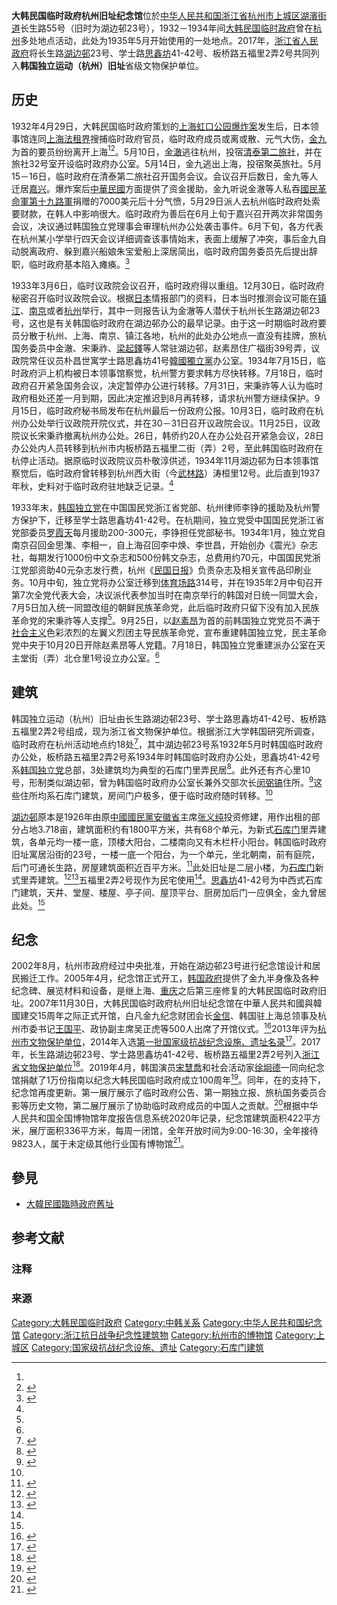 {{Infobox museum
| name               = 大韩民国临时政府杭州旧址纪念馆
| image              = Lakeside Building Cluster 01 2013-12.JPG
| image_size         = 
| image_upright      = 
| alt                = 
| caption            = 
| map_type           = Hangzhou
| map_relief         = 
| map_size           = 
| map_caption        = 
| coordinates        = {{coord|30.257017714992767|120.16120265021306}}
| former_name        = <!-- or |former_names= -->
| established        = {{start date|2007|11|30|df=y}}
| dissolved          = <!-- {{end date|YYYY|MM|DD|df=y}} -->
| location           ={{PRC}}[[浙江省|浙江省]][[杭州市|杭州市]][[上城区|上城区]][[湖滨街道_(杭州市)|湖濱街道]]长生路55号 
| type               =其他行业国有博物馆 
| visitors           =9823 
| founder            = 
| executive_director = 
| leader_type        = 
| leader             = 
| director           = 
| president          = 
| ceo                = 
| chairperson        = 
| architect          = 
| owner              = 
| publictransit      =杭州地铁1号线[[龙翔桥站|龙翔桥站]] 
|馆长=吕旦|network=}}
{{文物保护单位
| 级别 = 省
| 省区市 = 浙江省
| 名称 = 韩国独立运动（杭州）旧址
| 图片 = 
| 编号 = 7-227
| 分类 = 近现代重要史迹及代表性建筑
| 时代 = 民国
| 所在 = [[杭州市|杭州市]][[上城区|上城区]][[湖滨街道_(杭州市)|湖濱街道]]长生路[[湖边邨|湖边邨]]23号、学士路[[思鑫坊|思鑫坊]]41-42号、板桥路五福里2弄2号
| 登录 = 2017年1月13日
}}
{{Infobox Korean name
|hangul = 대한민국 임시정부 항저우 구지 기념관
|hanja = 大韓民國臨時政府항저우舊址紀念館
|rr = Daehanminguk Imsijeongbu Hangjeou Guji Ginyeomgwan
|mr = Taehanmin'guk Imshijŏngbu Hangjŏu Kuji Kinyŏmgwan
|hangul1 = 대한민국 임시정부 항주 유적지 기념관
|hanja1 = 大韓民國臨時政府杭州遺蹟地紀念館
|rr1 = Daehanminguk Imsijeongbu Hangju Yujeokji Ginyeomgwan
|mr1 = Taehanmin'guk Imshijŏngbu Hangju Yujŏkji Kinyŏmgwan
}}
'''大韩民国临时政府杭州旧址纪念馆'''{{NoteTag|对外使用两种韩文名称，分别为{{lang|ko|대한민국 임시정부 항저우 구지 기념관}}和{{lang|ko|대한민국 임시정부 항주 유적지 기념관}}，韩联社使用过前者<ref>{{Cite news|url=https://www.yna.co.kr/view/AKR20180809046000051|script-title=ko:부산 고교생들 임시정부 중국내 유적지 탐방 대장정|author=이종민|publisher=韓國聯合通訊社|date=2018-08-09|language=ko|accessdate=2021-07-14|archive-date=2021-07-14|archive-url=https://web.archive.org/web/20210714131612/https://www.yna.co.kr/view/AKR20180809046000051|dead-url=no}}</ref>，韩国驻沪领事馆使用后者<ref>{{Cite web|script-title=ko:(12.17) 대한민국 임시정부 항주 유적지 기념관 재개관식|url=https://overseas.mofa.go.kr/cn-shanghai-ko/brd/m_486/view.do?seq=1345134&srchFr=&amp%3BsrchTo=&amp%3BsrchWord=&amp%3BsrchTp=&amp%3Bmulti_itm_seq=0&amp%3Bitm_seq_1=0&amp%3Bitm_seq_2=0&amp%3Bcompany_cd=&amp%3Bcompany_nm=|author=주상하이총영사관|date=2019-12-17|publisher=주 상하이 대한민국 총영사관|language=ko|access-date=2021-07-14|archive-date=2021-07-14|archive-url=https://web.archive.org/web/20210714102751/https://overseas.mofa.go.kr/cn-shanghai-ko/brd/m_486/view.do?seq=1345134&srchFr=&amp%3BsrchTo=&amp%3BsrchWord=&amp%3BsrchTp=&amp%3Bmulti_itm_seq=0&amp%3Bitm_seq_1=0&amp%3Bitm_seq_2=0&amp%3Bcompany_cd=&amp%3Bcompany_nm=|dead-url=no}}</ref>。}}位於[[中华人民共和国|中华人民共和国]][[浙江省|浙江省]][[杭州市|杭州市]][[上城区|上城区]][[湖滨街道_(杭州市)|湖濱街道]]长生路55号（旧时为湖边邨23号），1932－1934年间[[大韩民国临时政府|大韩民国临时政府]]曾在[[杭县|杭州]]多处地点活动，此处为1935年5月开始使用的一处地点。2017年，[[浙江省人民政府|浙江省人民政府]]将长生路[[湖边邨|湖边邨]]23号、学士路[[思鑫坊|思鑫坊]]41-42号、板桥路五福里2弄2号共同列入'''韩国独立运动（杭州）旧址'''省级文物保护单位。

== 历史 ==
1932年4月29日，大韩民国临时政府策划的[[上海市_(中華民國)|上海]][[虹口公园爆炸案|虹口公园爆炸案]]发生后，日本领事馆连同[[上海法租界|上海法租界]]搜捕临时政府官员，临时政府成员或离或散、元气大伤，[[金九|金九]]为首的要员纷纷离开上海<ref name=":0" /><ref name=":3">{{Cite book|edition=1|chapter=三、临时政府在重庆|url=https://www.worldcat.org/oclc/30149124|publisher=上海人民出版社|location=上海|isbn=7-208-01538-4|oclc=30149124|title=大韩民国临时政府在中国|year=1992|last=沐涛|last2=孙科志}}</ref>{{Rp|95}}。5月10日，[[金澈|金澈]]逃往杭州，投宿[[清泰第二旅馆旧址|清泰第二旅社]]，并在旅社32号室开设临时政府办公室。5月14日，金九逃出上海，投宿聚英旅社。5月15－16日，临时政府在清泰第二旅社召开国务会议。会议召开后数日，金九等人迁居[[嘉兴县|嘉兴]]。爆炸案后[[中華民國大陸時期|中華民國]]方面提供了资金援助，金九听说金澈等人私吞[[國民革命軍第十九路軍|國民革命軍第十九路軍]]捐赠的7000美元后十分气愤，5月29日派人去杭州临时政府处索要财款，在韩人中影响很大。临时政府为善后在6月上旬于嘉兴召开两次非常国务会议，决议通过韩国独立党理事会审理杭州办公处袭击事件。6月下旬，各方代表在杭州某小学举行四天会议详细调查该事情始末，表面上缓解了冲突，事后金九自动脱离政府、躲到嘉兴船娘朱宝爱船上深居简出，临时政府国务委员先后提出辞职，临时政府基本陷入瘫痪。<ref name=":02">{{Cite journal|title=大韩民国临时政府沪杭活动旧址考述——兼述韩国独立党杭州活动旧址|author=崔凤春|url=http://www.cqvip.com/QK/83492X/201902/7002393927.html|journal=当代韩国|issue=2|year=2019|page=30-42}}</ref>

1933年3月6日，临时议政院会议召开，临时政府得以重组。12月30日，临时政府秘密召开临时议政院会议。根据[[大日本帝国|日本]]情报部门的资料，日本当时推测会议可能在[[镇江县|镇江]]、[[南京市_(中華民國)|南京]]或者[[杭州市|杭州]]举行，其中一则报告认为金澈等人潜伏于杭州长生路湖边邨23号，这也是有关韩国临时政府在湖边邨办公的最早记录。由于这一时期临时政府要员分散于杭州、上海、南京、镇江各地，杭州的此处办公地点一直没有挂牌，旅杭国务委员中金澈、宋秉祚、[[梁起鐸|梁起鐸]]等人常驻湖边邨，赵素昂住广福街39号弄，议政院常任议员朴昌世寓学士路思鑫坊41号[[韓國獨立黨|韓國獨立黨]]办公室。1934年7月15日，临时政府沪上机构被日本领事馆察觉，杭州警方要求韩方尽快转移。7月18日，临时政府召开紧急国务会议，决定暂停办公进行转移。7月31日，宋秉祚等人认为临时政府租处还差一月到期，因此决定推迟到8月再转移，请求杭州警方继续保护。9月15日，临时政府秘书局发布在杭州最后一份政府公报。10月3日，临时政府在杭州办公处举行议政院开院仪式，并在30－31日召开议政院会议。11月25日，议政院议长宋秉祚撤离杭州办公处。26日，韩侨约20人在办公处召开紧急会议，28日办公处内人员转移到杭州市内板桥路五福里二街（弄）2号，至此韩国临时政府在杭停止活动。据原临时议政院议员朴敬淳供述，1934年11月湖边邨为日本领事馆察觉后，临时政府曾转移到杭州西大街（今[[武林路|武林路]]）涛桓里12号。此后直到1937年秋，史料对于临时政府驻地缺乏记录。<ref name=":02" />

1933年末，[[韓國獨立黨|韩国独立党]]在中国国民党浙江省党部、杭州律师李铮的援助及杭州警方保护下，迁移至学士路思鑫坊41-42号。在杭期间，独立党受中国国民党浙江省党部委员[[罗霞天|罗霞天]]每月援助200-300元，李铮担任党部秘书。1934年1月，独立党自南京召回金思潗、李相一，自上海召回李中焕、李世昌，开始创办《震光》杂志社，每期发行1000份中文杂志和500份韩文杂志，总费用约70元，中国国民党浙江党部资助40元杂志发行费，杭州《[[杭州民国日报|民国日报]]》负责杂志及相关宣传品印刷业务。10月中旬，独立党将办公室迁移到[[体育场路_(杭州)|体育场路]]314号，并在1935年2月中旬召开第7次全党代表大会，决议派代表参加当时在南京举行的韩国对日统一同盟大会，7月5日加入统一同盟改组的朝鲜民族革命党，此后临时政府只留下没有加入民族革命党的宋秉祚等人支撑<ref name=":3" />{{Rp|96}}。9月25日，以[[赵素昂|赵素昂]]为首的前韩国独立党党员不满于[[社会主义|社会主义]]色彩浓烈的左翼义烈团主导民族革命党，宣布重建韩国独立党，民主革命党中央于10月20日开除赵素昂等人党籍。7月18日，韩国独立党重建派办公室在天主堂街（弄）北仓里1号设立办公室。<ref name=":02" />

== 建筑 ==
{{See also|湖边邨|思鑫坊}}韩国独立运动（杭州）旧址由长生路湖边邨23号、学士路思鑫坊41-42号、板桥路五福里2弄2号组成，现为浙江省文物保护单位。根据浙江大学韩国研究所调查，临时政府在杭州活动地点约18处<ref name=":0">{{Cite news|url=https://zjnews.zjol.com.cn/zjnews/hznews/201705/t20170515_3898205.shtml|title=85年前的今天 韩国国务会议为什么在杭州召开|author=李鹏|work=浙江在线|publisher=浙江日报报业集团|date=2017-05-15|accessdate=2021-07-14|archive-date=2021-07-14|archive-url=https://web.archive.org/web/20210714175401/https://zjnews.zjol.com.cn/zjnews/hznews/201705/t20170515_3898205.shtml|dead-url=no}}</ref>，其中湖边邨23号系1932年5月时韩国临时政府办公处，板桥路五福里2弄2号系1934年时韩国临时政府办公处，思鑫坊41-42号系[[韓國獨立黨|韩国独立党]]总部，3处建筑均为典型的石库门里弄民居<ref>{{Cite web|title=韩国独立运动（杭州）旧址|url=http://www.hangchow.org/index.php/base/news_show/cid/8256|author=杭州京杭大运河博物馆微信公众号|date=2021-06-03|access-date=2021-07-14|archive-date=2021-07-14|archive-url=https://web.archive.org/web/20210714105416/http://www.hangchow.org/index.php/base/news_show/cid/8256|dead-url=no}}</ref>。此外还有齐心里10号，形制类似湖边邨，曾为韩国临时政府办公室长兼外交部次长[[闵弼镐|闵弼镐]]住所。<ref name=":2">{{Cite web|title=在杭州的韩国临时政府遗址|url=http://www.hangchow.org/index.php/base/news_show/cid/1390|author=仲向平|date=2017-04-13|publisher=杭州文史研究会|access-date=2021-07-14|archive-date=2021-07-14|archive-url=https://web.archive.org/web/20210714121023/http://www.hangchow.org/index.php/base/news_show/cid/1390|dead-url=no}}</ref>这些住所均系石库门建筑，房间门户极多，便于临时政府随时转移。<ref name=":0" />

[[湖边邨|湖边邨]]原本是1926年由原[[中國國民黨|中國國民黨]][[安徽省_(中華民國)|安徽省]]主席[[张义纯|张义纯]]投资修建，用作出租的部分占地3.718亩，建筑面积约有1800平方米，共有68个单元，为新式[[石库门|石库门]]里弄建筑，各单元均一楼一底，顶楼大阳台，二楼南向又有木栏杆小阳台。韩国临时政府旧址寓居沿街的23号，一楼一底一个阳台，为一个单元，坐北朝南，前有庭院，后门可通长生路，房屋建筑面积近百平方米。<ref>{{Cite book|title=民国杭州历史遗存|publisher=杭州出版社|year=2011|isbn=9787807585015|location=杭州|editor-last=宋涛|chapter=大韩民国临时政府杭州旧址|chapterurl=http://www.hangchow.org/index.php/base/news_show/cid/4896|access-date=2021-07-13|archive-date=2021-07-16|archive-url=https://web.archive.org/web/20210716141015/http://www.hangchow.org/index.php/base/news_show/cid/4896|dead-url=no}}</ref>此处旧址是二层小楼，为[[石库门|石库门]]新式里弄建筑。<ref name="hzfc">{{cite web|url=http://www.hzfc.gov.cn/lb/lsdd/hubian/lsdd_jz_18_xiangxi_2.html|title=湖边邨历史沿革|work=杭州市住保房管网|access-date=2016-12-06|archive-url=https://web.archive.org/web/20180930084220/http://www.hzfc.gov.cn/lb/lsdd/hubian/lsdd_jz_18_xiangxi_2.html|archive-date=2018-09-30|dead-url=yes}}</ref><ref name="chinanews">{{cite web|url=http://www.chinanews.com/sh/2014/09-02/6555951.shtml|title=韩国临时政府旧址：闹市中留存中韩并肩抗日史|date=2014-09-02|work=中国新闻网|access-date=2016-12-06|archive-date=2020-08-06|archive-url=https://web.archive.org/web/20200806215119/http://www.chinanews.com/sh/2014/09-02/6555951.shtml|dead-url=no}}</ref>五福里2弄2号现作为民宅使用<ref name=":1" />。[[思鑫坊|思鑫坊]]41-42号为中西式石库门建筑，天井、堂屋、楼屋、亭子间、屋顶平台、厨房加后门一应俱全，金九曾居此处。<ref name=":2" />

== 纪念 ==
2002年8月，杭州市政府经过中央批准，开始在湖边邨23号进行纪念馆设计和居民搬迁工作。2005年4月，纪念馆正式开工，[[韓國中央行政機關|韩国政府]]提供了金九半身像及各种纪念碑、展览材料和设备，是继上海、[[重庆市|重庆]]之后第三座修复的大韩民国临时政府旧址。2007年11月30日，大韩民国临时政府杭州旧址纪念馆在中華人民共和國與韓國建交15周年之际正式开馆，白凡金九纪念财团会长[[金信|金信]]、韩国驻上海总领事{{Tsl|ko|김양 (1953년)|金扬}}及杭州市委书记[[王国平|王国平]]、政协副主席吴正虎等500人出席了开馆仪式。<ref>{{Cite news|url=https://www.korea.kr/news/policyNewsView.do?newsId=148644590|script-title=ko:중국 항저우(杭州) 임시정부 청사 복원——윤봉길 의사 의거 후 험난한 항일운동 근거지|author=한재혁 주 상하이 홍보관|work=대한민국 정책브리핑|date=2007-12-10|language=ko|accessdate=2021-07-14|archive-date=2021-07-15|archive-url=https://web.archive.org/web/20210715082913/https://www.korea.kr/news/policyNewsView.do?newsId=148644590|dead-url=no}}</ref>2013年评为[[杭州市文物保护单位|杭州市文物保护单位]]，2014年入选[[第一批国家级抗战纪念设施、遗址名录|第一批国家级抗战纪念设施、遗址名录]]<ref name="martyrs">{{cite web|url=http://www.chinamartyrs.gov.cn/GuoJiaJiKangZhan/GuoJiaJiLingYuanJianJie/jnss41.html|title=大韩民国临时政府杭州旧址纪念馆|work=中华英烈网|access-date=2016-12-06|archive-url=https://web.archive.org/web/20181005213345/http://www.chinamartyrs.gov.cn/GuoJiaJiKangZhan/GuoJiaJiLingYuanJianJie/jnss41.html|archive-date=2018-10-05|dead-url=yes}}</ref>。2017年，长生路湖边邨23号、学士路思鑫坊41-42号、板桥路五福里2弄2号列入[[浙江省文物保护单位|浙江省文物保护单位]]<ref name=":1">{{Cite news|url=https://www.chosun.com/site/data/html_dir/2019/04/23/2019042303736.html|script-title=ko:여관 객실 빌린 임시정부 청사 등 항저우에 남은 독립운동 유적|author=이한수|work=朝鲜日报|date=2019-04-24|language=ko|accessdate=2021-07-14|archive-date=2021-07-16|archive-url=https://web.archive.org/web/20210716193935/https://www.chosun.com/site/data/html_dir/2019/04/23/2019042303736.html|dead-url=no}}</ref>。2019年4月，韩国演员[[宋慧喬|宋慧喬]]和社会活动家[[徐坰德|徐坰德]]一同向纪念馆捐献了1万份指南以纪念大韩民国临时政府成立100周年<ref>{{Cite news|url=https://m.stv.seoul.co.kr/news/newsView.php?cp=seoul&id=20190411500032|script-title=ko:송혜교-서경덕, 대한민국임시정부 수립 100주년 맞아 안내서 기증|author=문성호|work=首尔新闻|date=2019-04-11|language=ko|accessdate=2021-07-14|archive-date=2021-07-14|archive-url=https://web.archive.org/web/20210714095537/https://m.stv.seoul.co.kr/news/newsView.php?cp=seoul&id=20190411500032|dead-url=no}}</ref>。同年，在{{Tsl|ko|독립기념관 (대한민국)|独立纪念馆 (韩国)|韩国独立纪念馆}}的支持下，纪念馆再度更新。第一展厅展示了临时政府公告、第一期独立报、旅杭国务委员合影等历史文物，第二展厅展示了协助临时政府成员的中国人之贡献。<ref>{{Cite news|url=https://www.yna.co.kr/view/AKR20201009037200083|script-title=ko:[차이나통통]"보고 싶습니다" 발길 끊긴 항저우 임정 청사|author=심재훈 기자|publisher=韓國聯合通訊社|date=2020-10-12|language=ko|accessdate=2021-07-14|archive-date=2021-07-17|archive-url=https://web.archive.org/web/20210717095621/https://www.yna.co.kr/view/AKR20201009037200083|dead-url=no}}</ref>根据中华人民共和国全国博物馆年度报告信息系统2020年记录，纪念馆建筑面积422平方米，展厅面积336平方米，每周一闭馆，全年开放时间为9:00-16:30，全年接待9823人，属于未定级其他行业国有博物馆<ref>{{Cite web|title=大韩民国临时政府杭州旧址纪念馆|url=http://nb.ncha.gov.cn/museumdetail.html?msg=bca397ac89bc4d10b3e560334308ccfb&nianfen=2020|access-date=2021-07-14|publisher=国家文物局|archive-date=2021-07-16|archive-url=https://web.archive.org/web/20210716005834/http://nb.ncha.gov.cn/museumdetail.html?msg=bca397ac89bc4d10b3e560334308ccfb&nianfen=2020|dead-url=no}}</ref>。

==參見==
{{commonscat|Lakeside Building Cluster|湖边村建筑群}}
*[[大韓民國臨時政府舊址|大韓民國臨時政府舊址]]

== 参考文献 ==
=== 注释 ===
{{Notefoot}}
=== 来源 ===
{{reflist|2}}
{{大韩民国临时政府}}
{{杭州博物馆列表}}
{{杭州市境内的浙江省文物保护单位}}
[[Category:大韩民国临时政府|Category:大韩民国临时政府]]
[[Category:中韩关系|Category:中韩关系]]
[[Category:中华人民共和国纪念馆|Category:中华人民共和国纪念馆]]
[[Category:浙江抗日战争纪念性建筑物|Category:浙江抗日战争纪念性建筑物]]
[[Category:杭州市的博物馆|Category:杭州市的博物馆]]
[[Category:上城区|Category:上城区]]
[[Category:国家级抗战纪念设施、遗址|Category:国家级抗战纪念设施、遗址]]
[[Category:石库门建筑|Category:石库门建筑]]